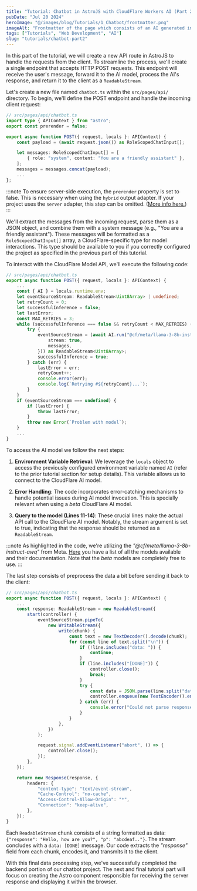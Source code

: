 ```yaml
---
title: "Tutorial: Chatbot in AstroJS with CloudFlare Workers AI (Part 2) - Coding the Backend"
pubDate: "Jul 20 2024"
heroImage: "@/images/blog/Tutorials/1_Chatbot/frontmatter.png"
imageAlt: "Frontmatter of the page which consists of an AI generated image of a chatbot."
tags: ["Tutorials", "Web Development", "AI"]
slug: "tutorials/chatbot-part2"
---
```


In this part of the tutorial, we will create a new API route in AstroJS to handle the requests from the client.
To streamline the process, we'll create a single endpoint that accepts HTTP POST requests. This endpoint will receive the user's message, forward it to the AI model, process the AI's response, and return it to the client as a `ReadableStream`.

Let's create a new file named `chatbot.ts` within the `src/pages/api/` directory.
To begin, we'll define the POST endpoint and handle the incoming client request:

```ts
// src/pages/api/chatbot.ts
import type { APIContext } from "astro";
export const prerender = false;

export async function POST({ request, locals }: APIContext) {
	const payload = (await request.json()) as RoleScopedChatInput[];

	let messages: RoleScopedChatInput[] = [
		{ role: "system", content: "You are a friendly assistant" },
	];
	messages = messages.concat(payload);
	...
};
```

:::note
To ensure server-side execution, the `prerender` property is set to false. This is necessary when using the `hybrid` output adapter. If your project uses the `server` adapter, this step can be omitted. ([More info here.](https://docs.astro.build/en/guides/integrations-guide/cloudflare/))
:::

We'll extract the messages from the incoming request, parse them as a JSON object, and combine them with a system message (e.g., "You are a friendly assistant"). These messages will be formatted as a `RoleScopedChatInput[]` array, a CloudFlare-specific type for model interactions.
This type should be available to you if you correctly configured the project as specified in the previous part of this tutorial.

To interact with the CloudFlare Model API, we'll execute the following code:

```ts {12-15}
// src/pages/api/chatbot.ts
export async function POST({ request, locals }: APIContext) {
	...
	const { AI } = locals.runtime.env;
	let eventSourceStream: ReadableStream<Uint8Array> | undefined;
	let retryCount = 0;
	let successfulInference = false;
	let lastError;
	const MAX_RETRIES = 3;
	while (successfulInference === false && retryCount < MAX_RETRIES) {
		try {
			eventSourceStream = (await AI.run("@cf/meta/llama-3-8b-instruct-awq", {
				stream: true,
				messages,
			})) as ReadableStream<Uint8Array>;
			successfulInference = true;
		} catch (err) {
			lastError = err;
			retryCount++;
			console.error(err);
			console.log(`Retrying #${retryCount}...`);
		}
	}
	if (eventSourceStream === undefined) {
		if (lastError) {
			throw lastError;
		}
		throw new Error(`Problem with model`);
	}
	...
}
```

To access the AI model we follow the next steps:

1. **Environment Variable Retrieval**: We leverage the `locals` object to access the previously configured environment variable named `AI` (refer to the prior tutorial section for setup details). This variable allows us to connect to the CloudFlare AI model.

2. **Error Handling**: The code incorporates error-catching mechanisms to handle potential issues during AI model invocation. This is specially relevant when using a _beta_ CloudFlare AI model.

3. **Query to the model (Lines 11-14)**: These crucial lines make the actual API call to the CloudFlare AI model. Notably, the stream argument is set to true, indicating that the response should be returned as a `ReadableStream`.

:::note
As highlighted in the code, we're utilizing the _"@cf/meta/llama-3-8b-instruct-awq"_ from Meta. [Here](https://developers.cloudflare.com/workers-ai/models/) you have a list of all the models available and their documentation. Note that the _beta_ models are completely free to use.
:::

The last step consists of preprocess the data a bit before sending it back to the client:

```ts
// src/pages/api/chatbot.ts
export async function POST({ request, locals }: APIContext) {
	...
	const response: ReadableStream = new ReadableStream({
		start(controller) {
			eventSourceStream.pipeTo(
				new WritableStream({
					write(chunk) {
						const text = new TextDecoder().decode(chunk);
						for (const line of text.split("\n")) {
							if (!line.includes("data: ")) {
								continue;
							}
							if (line.includes("[DONE]")) {
								controller.close();
								break;
							}
							try {
								const data = JSON.parse(line.split("data: ")[1]);
								controller.enqueue(new TextEncoder().encode(data.response));
							} catch (err) {
								console.error("Could not parse response", err);
							}
						}
					},
				})
			);

			request.signal.addEventListener("abort", () => {
				controller.close();
			});
		},
	});

	return new Response(response, {
		headers: {
			"content-type": "text/event-stream",
			"Cache-Control": "no-cache",
			"Access-Control-Allow-Origin": "*",
			"Connection": "keep-alive",
		},
	});
}
```

Each `ReadableStream` chunk consists of a string formatted as data: `{"response": "Hello, how are you?", "p": "abcdeaf.."}`. The stream concludes with a `data: [DONE]` message. Our code extracts the _"response"_ field from each chunk, encodes it, and transmits it to the client.

With this final data processing step, we've successfully completed the backend portion of our chatbot project.
The next and final tutorial part will focus on creating the Astro component responsible for receiving the server response and displaying it within the browser.
